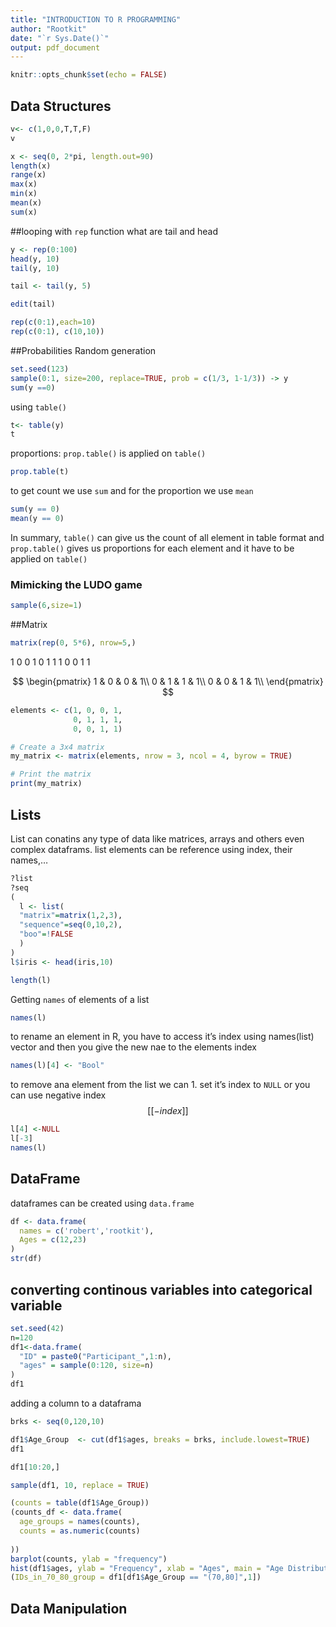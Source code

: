 ```yaml
---
title: "INTRODUCTION TO R PROGRAMMING"
author: "Rootkit"
date: "`r Sys.Date()`"
output: pdf_document
---
```


```r
knitr::opts_chunk$set(echo = FALSE)
```

## Data Structures


```r
v<- c(1,0,0,T,T,F)
v
```
```r
x <- seq(0, 2*pi, length.out=90)
length(x)
range(x)
max(x)
min(x)
mean(x)
sum(x)
```

##looping with `rep` function
what are tail and head
```r
y <- rep(0:100)
head(y, 10)
tail(y, 10)

tail <- tail(y, 5)
```
```r
edit(tail)

```
```r
rep(c(0:1),each=10)
rep(c(0:1), c(10,10))
```
##Probabilities
Random generation

```r
set.seed(123)
sample(0:1, size=200, replace=TRUE, prob = c(1/3, 1-1/3)) -> y
sum(y ==0)
```
using `table()`
```r
t<- table(y)
t
```
proportions: `prop.table()` is applied on `table()`
```r
prop.table(t)
```
to get count we use `sum` and for the proportion we use `mean`
```r
sum(y == 0)
mean(y == 0)
```
In summary, `table()` can give us the count of all element in table format and `prop.table()` gives us proportions for each element and it have to be applied on `table()`

### Mimicking the LUDO game
```r
sample(6,size=1)
```
##Matrix
```r
matrix(rep(0, 5*6), nrow=5,)
```
1 0 0 1
0 1 1 1
0 0 1 1

$$
\begin{pmatrix}
1 & 0 & 0 & 1\\
0 & 1 & 1 & 1\\
0 & 0 & 1 & 1\\
\end{pmatrix}
$$

```r
elements <- c(1, 0, 0, 1,
              0, 1, 1, 1,
              0, 0, 1, 1)

# Create a 3x4 matrix
my_matrix <- matrix(elements, nrow = 3, ncol = 4, byrow = TRUE)

# Print the matrix
print(my_matrix)
```
## Lists

List can conatins any type of data like matrices, arrays and others even complex dataframs. list elements can be reference using index, their names,... 
```r

?list
?seq
(
  l <- list(
  "matrix"=matrix(1,2,3),
  "sequence"=seq(0,10,2),
  "boo"=!FALSE
  )
)
l$iris <- head(iris,10)

length(l)

```
Getting `names` of elements of a list

```r
names(l)
```
to rename an element in R, you have to access it's index using names(list) vector and then you give the new nae to the elements index

```r
names(l)[4] <- "Bool"
```


to remove ana element from the list we can 1. set it's index to `NULL` or you can use negative index$$[[-index]]$$
```r
l[4] <-NULL
l[-3]
names(l)
```
## DataFrame

dataframes can be created using `data.frame`
```r
df <- data.frame(
  names = c('robert','rootkit'),
  Ages = c(12,23)
)
str(df)
```
## converting continous variables into categorical variable
```r
set.seed(42)
n=120
df1<-data.frame(
  "ID" = paste0("Participant_",1:n),
  "ages" = sample(0:120, size=n)
)
df1


```
adding a column to a dataframa
```r
brks <- seq(0,120,10)

df1$Age_Group  <- cut(df1$ages, breaks = brks, include.lowest=TRUE)
df1
```

```r
df1[10:20,]

sample(df1, 10, replace = TRUE)


```

```r

(counts = table(df1$Age_Group))
(counts_df <- data.frame(
  age_groups = names(counts),
  counts = as.numeric(counts)
  
))
barplot(counts, ylab = "frequency")
hist(df1$ages, ylab = "Frequency", xlab = "Ages", main = "Age Distribution")
(IDs_in_70_80_group = df1[df1$Age_Group == "(70,80]",1])
```
## Data Manipulation

